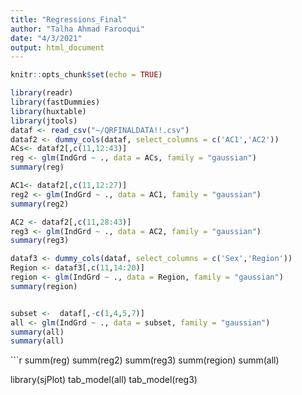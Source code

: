 ```yaml
---
title: "Regressions_Final"
author: "Talha Ahmad Farooqui"
date: "4/3/2021"
output: html_document
---
```


```r
knitr::opts_chunk$set(echo = TRUE)
```

```r
library(readr)
library(fastDummies)
library(huxtable)
library(jtools)
dataf <- read_csv("~/QRFINALDATA!!.csv")
dataf2 <- dummy_cols(dataf, select_columns = c('AC1','AC2'))
ACs<- dataf2[,c(11,12:43)]
reg <- glm(IndGrd ~ ., data = ACs, family = "gaussian")
summary(reg)

AC1<- dataf2[,c(11,12:27)]
reg2 <- glm(IndGrd ~ ., data = AC1, family = "gaussian")
summary(reg2)

AC2 <- dataf2[,c(11,28:43)]
reg3 <- glm(IndGrd ~ ., data = AC2, family = "gaussian")
summary(reg3)

dataf3 <- dummy_cols(dataf, select_columns = c('Sex','Region'))
Region <- dataf3[,c(11,14:20)]
region <- glm(IndGrd ~ ., data = Region, family = "gaussian")
summary(region)


subset <-  dataf[,-c(1,4,5,7)]
all <- glm(IndGrd ~ ., data = subset, family = "gaussian")
summary(all)
summary(all)
```

```r
summ(reg)
summ(reg2)
summ(reg3)
summ(region)
summ(all)

library(sjPlot)
tab_model(all)
tab_model(reg3)
